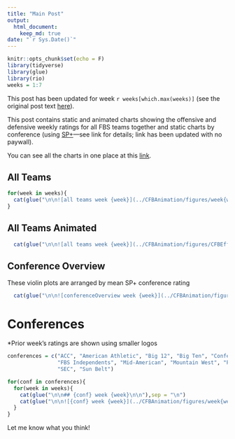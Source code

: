 ```yaml
---
title: "Main Post"
output: 
  html_document:
    keep_md: true
date: "`r Sys.Date()`"
---
```


```r
knitr::opts_chunk$set(echo = F)
library(tidyverse)
library(glue)
library(rio)
weeks = 1:7
```

This post has been updated for week `r weeks[which.max(weeks)]` (see the original post text [here](https://bischrob.github.io/CFBAnimation/WeeklyPost-week1)).

This post contains static and animated charts showing the offensive and defensive weekly ratings for all FBS teams together and static charts by conference (using [SP+](https://www.sbnation.com/college-football/2017/10/13/16457830/college-football-advanced-stats-analytics-rankings)---see link for details; link has been updated with no paywall).

You can see all the charts in one place at this [link](../CFBAnimation/MainPost).

## All Teams

```r
for(week in weeks){
  cat(glue("\n\n![all teams week {week}](../CFBAnimation/figures/week{week}sppcfb.png)\n\n"),.sep = "\n")
}
```

## All Teams Animated

```r
  cat(glue("\n\n![all teams week {week}](../CFBAnimation/figures/CFBEfficiency-week{max(weeks)}.gif)\n\n"),.sep = "\n")
```

## Conference Overview

These violin plots are arranged by mean SP+ conference rating

```r
  cat(glue("\n\n![conferenceOverview week {week}](../CFBAnimation/figures/week{week}sppcfbconferences.png)\n\n"),.sep = "\n")
```

# Conferences

*Prior week's ratings are shown using smaller logos

```r
conferences = c("ACC", "American Athletic", "Big 12", "Big Ten", "Conference USA", 
                "FBS Independents", "Mid-American", "Mountain West", "Pac-12", 
                "SEC", "Sun Belt")

for(conf in conferences){
  for(week in weeks){
    cat(glue("\n\n## {conf} week {week}\n\n"),sep = "\n")
    cat(glue("\n\n![{conf} week {week}](../CFBAnimation/figures/week{week}sppcfb-{conf}.png)\n\n"),sep = "\n")
  }
}
```

Let me know what you think!
